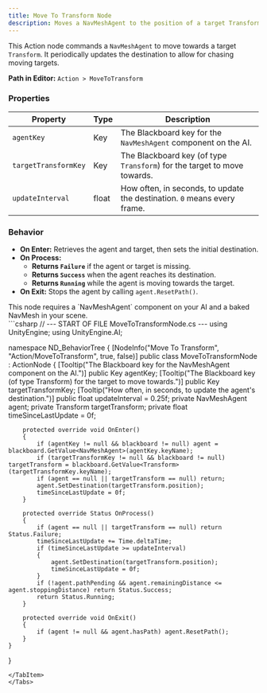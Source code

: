 ```yaml
---
title: Move To Transform Node
description: Moves a NavMeshAgent to the position of a target Transform stored on the Blackboard.
---
```


This Action node commands a `NavMeshAgent` to move towards a target `Transform`. It periodically updates the destination to allow for chasing moving targets.

**Path in Editor:** `Action > MoveToTransform`

### Properties

| Property               | Type  | Description                                                                                               |
| ---------------------- | ----- | --------------------------------------------------------------------------------------------------------- |
| `agentKey`             | Key   | The Blackboard key for the `NavMeshAgent` component on the AI.                                             |
| `targetTransformKey`   | Key   | The Blackboard key (of type `Transform`) for the target to move towards.                                  |
| `updateInterval`       | float | How often, in seconds, to update the destination. `0` means every frame.                                  |

### Behavior

-   **On Enter:** Retrieves the agent and target, then sets the initial destination.
-   **On Process:**
    -   **Returns `Failure`** if the agent or target is missing.
    -   **Returns `Success`** when the agent reaches its destination.
    -   **Returns `Running`** while the agent is moving towards the target.
-   **On Exit:** Stops the agent by calling `agent.ResetPath()`.

<Aside type="caution">
This node requires a `NavMeshAgent` component on your AI and a baked NavMesh in your scene.
</Aside>

<Tabs>
<TabItem label="C# Code">
```csharp
// --- START OF FILE MoveToTransformNode.cs ---
using UnityEngine;
using UnityEngine.AI;

namespace ND_BehaviorTree
{
    [NodeInfo("Move To Transform", "Action/MoveToTransform", true, false)]
    public class MoveToTransformNode : ActionNode
    {
        [Tooltip("The Blackboard key for the NavMeshAgent component on the AI.")]
        public Key agentKey;
        [Tooltip("The Blackboard key (of type Transform) for the target to move towards.")]
        public Key targetTransformKey;
        [Tooltip("How often, in seconds, to update the agent's destination.")]
        public float updateInterval = 0.25f;
        private NavMeshAgent agent;
        private Transform targetTransform;
        private float timeSinceLastUpdate = 0f;

        protected override void OnEnter()
        {
            if (agentKey != null && blackboard != null) agent = blackboard.GetValue<NavMeshAgent>(agentKey.keyName);
            if (targetTransformKey != null && blackboard != null) targetTransform = blackboard.GetValue<Transform>(targetTransformKey.keyName);
            if (agent == null || targetTransform == null) return;
            agent.SetDestination(targetTransform.position);
            timeSinceLastUpdate = 0f;
        }

        protected override Status OnProcess()
        {
            if (agent == null || targetTransform == null) return Status.Failure;
            timeSinceLastUpdate += Time.deltaTime;
            if (timeSinceLastUpdate >= updateInterval)
            {
                agent.SetDestination(targetTransform.position);
                timeSinceLastUpdate = 0f;
            }
            if (!agent.pathPending && agent.remainingDistance <= agent.stoppingDistance) return Status.Success;
            return Status.Running;
        }

        protected override void OnExit()
        {
            if (agent != null && agent.hasPath) agent.ResetPath();
        }
    }
}
```
</TabItem>
</Tabs>